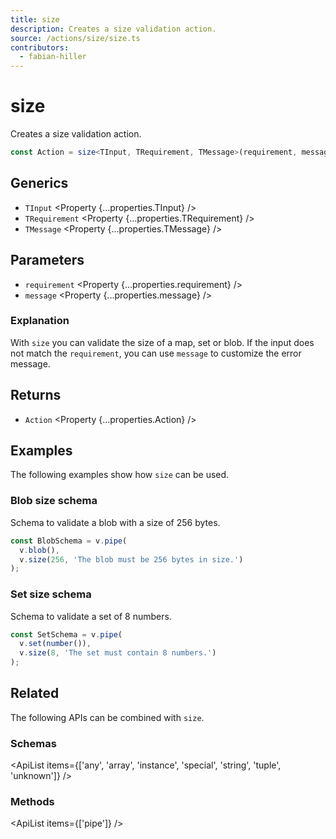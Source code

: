 ```yaml
---
title: size
description: Creates a size validation action.
source: /actions/size/size.ts
contributors:
  - fabian-hiller
---
```



# size

Creates a size validation action.

```ts
const Action = size<TInput, TRequirement, TMessage>(requirement, message);
```

## Generics

- `TInput` <Property {...properties.TInput} />
- `TRequirement` <Property {...properties.TRequirement} />
- `TMessage` <Property {...properties.TMessage} />

## Parameters

- `requirement` <Property {...properties.requirement} />
- `message` <Property {...properties.message} />

### Explanation

With `size` you can validate the size of a map, set or blob. If the input does not match the `requirement`, you can use `message` to customize the error message.

## Returns

- `Action` <Property {...properties.Action} />

## Examples

The following examples show how `size` can be used.

### Blob size schema

Schema to validate a blob with a size of 256 bytes.

```ts
const BlobSchema = v.pipe(
  v.blob(),
  v.size(256, 'The blob must be 256 bytes in size.')
);
```

### Set size schema

Schema to validate a set of 8 numbers.

```ts
const SetSchema = v.pipe(
  v.set(number()),
  v.size(8, 'The set must contain 8 numbers.')
);
```

## Related

The following APIs can be combined with `size`.

### Schemas

<ApiList
  items={['any', 'array', 'instance', 'special', 'string', 'tuple', 'unknown']}
/>

### Methods

<ApiList items={['pipe']} />
